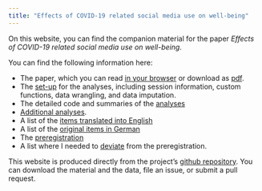 ```yaml
---
title: "Effects of COVID-19 related social media use on well-being"
---
```



On this website, you can find the companion material for the paper _Effects of COVID-19 related social media use on well-being_. 

You can find the following information here:

- The paper, which you can read [in your browser](manuscript.html) or download as [pdf](manuscript.pdf). 
- The [set-up](analyses_setup.html) for the analyses, including session information, custom functions, data wrangling, and data imputation.
- The detailed code and summaries of the [analyses](analyses.html)
- [Additional analyses](analyses_additional.html).
- A list of the [items translated into English](items_english.html)
- A list of the [original items in German](items_german.html)
- The [preregistration](preregistration.html) 
- A list where I needed to [deviate](preregistration_changes.Rmd) from the preregistration. 

This website is produced directly from the project's [github repository](https://github.com/XMtRa/Austrian_Corona_Panel_Project). You can download the material and the data, file an issue, or submit a pull request.
